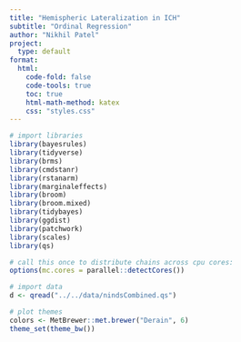 ```yaml
---
title: "Hemispheric Lateralization in ICH"
subtitle: "Ordinal Regression"
author: "Nikhil Patel"
project:
  type: default
format:
  html:
    code-fold: false
    code-tools: true
    toc: true
    html-math-method: katex
    css: "styles.css"
---
```



```r

# import libraries
library(bayesrules)
library(tidyverse)
library(brms)
library(cmdstanr)
library(rstanarm)
library(marginaleffects)
library(broom)
library(broom.mixed)
library(tidybayes)
library(ggdist)
library(patchwork)
library(scales)
library(qs)

# call this once to distribute chains across cpu cores:
options(mc.cores = parallel::detectCores())

# import data
d <- qread("../../data/nindsCombined.qs")

# plot themes
colors <- MetBrewer::met.brewer("Derain", 6)
theme_set(theme_bw())

```

